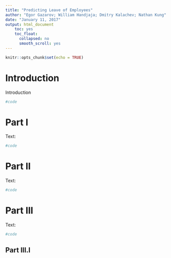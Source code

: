 ```yaml
---
title: "Predicting Leave of Employees"
author: "Egor Gazarov; William Handjaja; Dmitry Kalachev; Nathan Kung"
date: "January 11, 2017"
output: html_document
    toc: yes
    toc_float:
      collapsed: no
      smooth_scroll: yes
---
```


```r
knitr::opts_chunk$set(echo = TRUE)
```

# Introduction

Introduction

```r
#code
```

# Part I

Text:

```r
#code
```

# Part II

Text:

```r
#code
```

# Part III

Text:

```r
#code
```

## Part III.I